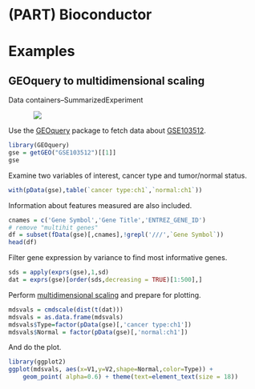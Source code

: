 # (PART) Bioconductor {-}
    
# Examples

## GEOquery to multidimensional scaling

Data containers--SummarizedExperiment

<div style="width:80%; display: block; margin: 0 auto;">
![](images/nmeth.3252-F2.jpg)
</div>


Use the [GEOquery] package to fetch data about [GSE103512].


```r
library(GEOquery)
gse = getGEO("GSE103512")[[1]]
gse
```


Examine two variables of interest, cancer type and tumor/normal status.

```r
with(pData(gse),table(`cancer type:ch1`,`normal:ch1`))
```

Information about features measured are also included.

```r
cnames = c('Gene Symbol','Gene Title','ENTREZ_GENE_ID')
# remove "multihit genes"
df = subset(fData(gse)[,cnames],!grepl('///',`Gene Symbol`))
head(df)
```

Filter gene expression by variance to find most informative genes.

```r
sds = apply(exprs(gse),1,sd)
dat = exprs(gse)[order(sds,decreasing = TRUE)[1:500],]
```

Perform [multidimensional scaling] and prepare for plotting.

```r
mdsvals = cmdscale(dist(t(dat)))
mdsvals = as.data.frame(mdsvals)
mdsvals$Type=factor(pData(gse)[,'cancer type:ch1'])
mdsvals$Normal = factor(pData(gse)[,'normal:ch1'])
```

And do the plot.

```r
library(ggplot2)
ggplot(mdsvals, aes(x=V1,y=V2,shape=Normal,color=Type)) + 
    geom_point( alpha=0.6) + theme(text=element_text(size = 18))
```

[R]: https://cran.r-project.org/
[GEOquery]: https://bioconductor.org/packages/GEOquery
[GSE103512]: https://www.ncbi.nlm.nih.gov/geo/query/acc.cgi?acc=GSE103512
[multidimensional scaling]: https://en.wikipedia.org/wiki/Multidimensional_scaling


